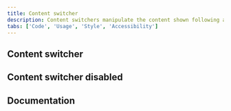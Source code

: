 ```yaml
---
title: Content switcher
description: Content switchers manipulate the content shown following an exclusive or “either/or” pattern. It is used to toggle between two or more content sections within the same space on screen.
tabs: ['Code', 'Usage', 'Style', 'Accessibility']
---
```



## Content switcher

<ComponentCode
  name="Content switcher"
  component="content-switcher"
  variation="content-switcher"
  hasReactVersion="contentswitcher--default"
  hasVueVersion="contentswitcher--default"
  hasAngularVersion="?path=/story/content-switcher--basic"
  codepen="QPybNw"></ComponentCode>

## Content switcher disabled

<ComponentCode
  name="Content switcher disabled"
  component="content-switcher"
  variation="content-switcher--disabled"
  hasReactVersion="contentswitcher--default"
  hasVueVersion="contentswitcher--default&knob-with%20icon=true"
  hasAngularVersion="?path=/story/content-switcher--basic"
  codepen="OGMVxK"></ComponentCode>

## Documentation

<ComponentDocs component="content-switcher"></ComponentDocs>
